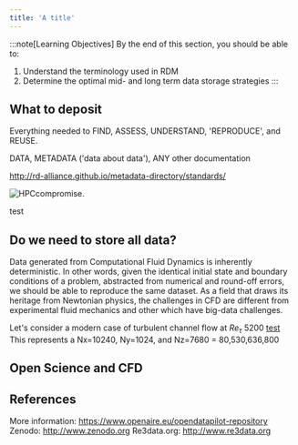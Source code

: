 ```yaml
---
title: 'A title'
---
```



:::note[Learning Objectives]
By the end of this section, you should be able to:
1. Understand the terminology used in RDM
2. Determine the optimal mid- and long term data storage strategies
:::






    
 
    
## What to deposit
Everything needed to FIND, ASSESS, UNDERSTAND, 'REPRODUCE', and REUSE.

DATA, METADATA ('data about data'), ANY other documentation

http://rd-alliance.github.io/metadata-directory/standards/


![HPCcompromise.](../../../assets/figs_section3/ARC4CFD_RDMData.png "test")
<Caption>test</Caption>



## Do we need to store all data?
Data generated from Computational Fluid Dynamics is inherently deterministic. In other words, given the identical initial state and boundary conditions of a problem, abstracted from numerical and round-off errors, we should be able to reproduce the same dataset. As a field that draws its heritage from Newtonian physics, the challenges in CFD are different from experimental fluid mechanics and other which have big-data challenges. 

Let's consider a modern case of turbulent channel flow at $Re_\tau~5200$ [test](https://www.cambridge.org/core/journals/journal-of-fluid-mechanics/article/direct-numerical-simulation-of-turbulent-channel-flow-up-to-mathitreittauapprox-5200/3AE84A5A48F83AF294F6CB042AF92DA8)
This represents a 
Nx=10240, Ny=1024,  and  Nz=7680 = 80,530,636,800




## Open Science and CFD








## References
More information: https://www.openaire.eu/opendatapilot-repository 
Zenodo: http://www.zenodo.org 
Re3data.org: http://www.re3data.org